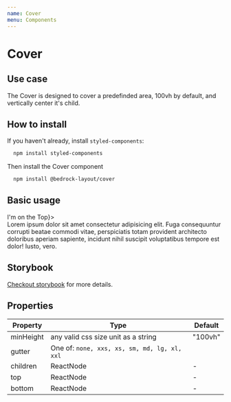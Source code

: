 ```yaml
---
name: Cover
menu: Components
---
```



# Cover

## Use case

The Cover is designed to cover a predefinded area, 100vh by default, and vertically center it's child.

## How to install

If you haven't already, install `styled-components`:

```bash
  npm install styled-components
```

Then install the Cover component

```bash
  npm install @bedrock-layout/cover
```

## Basic usage

<Playground>
  <Cover top={<div>I'm on the Top</div>}>
    <div>
      Lorem ipsum dolor sit amet consectetur adipisicing elit. Fuga consequuntur
      corrupti beatae commodi vitae, perspiciatis totam provident architecto
      doloribus aperiam sapiente, incidunt nihil suscipit voluptatibus tempore
      est dolor! Iusto, vero.
    </div>
  </Cover>
</Playground>

## Storybook

[Checkout storybook](https://storybook.bedrock-layout.dev/?path=/story/cover--basic) for more details.

## Properties

| Property  | Type                                         | Default |
| --------- | -------------------------------------------- | ------- |
| minHeight | any valid css size unit as a string          | "100vh" |
| gutter    | One of: `none, xxs, xs, sm, md, lg, xl, xxl` |
| children  | ReactNode                                    | -       |
| top       | ReactNode                                    | -       |
| bottom    | ReactNode                                    | -       |
